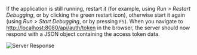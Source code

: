 If the application is still running, restart it (for example, using _Run > Restart Debugging_,
or by clicking the green restart icon), otherwise start it again (using _Run > Start Debugging_,
or by pressing `F5`). When you navigate to [http://localhost:8080/api/auth/token](http://localhost:8080/api/auth/token)
in the browser, the server should now respond with a JSON object containing the access token data.

![Server Response](./auth-response.png)
